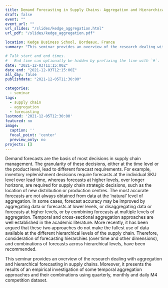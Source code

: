 ```yaml
---
title: Demand Forecasting in Supply Chains- Aggregation and Hierarchical Approaches
draft: false
event: ""
event_url: ""
url_slides: "/slides/kedge_aggregation.html"
url_pdf: "/slides/kedge_aggregation.pdf"

location: Kedge Business School, Bordeaux, France
summary: "This seminar provides an overview of the research dealing with aggregation and hierarchical forecasting"

# Talk start and end times.
#   End time can optionally be hidden by prefixing the line with `#`.
date: "2021-12-03T11:15:00Z"
date_end: "2021-12-03T12:15:00Z"
all_day: false
publishdate: "2021-12-05T11:30:00"

categories:
  - seminar
tags:
  - supply chain
  - aggregation
  - forecasting
lastmod: '2021-12-05T12:30:00'
featured: no
image:
  caption: ''
  focal_point: 'center'
  preview_only: no
projects: []
---
```


Demand forecasts are the basis of most decisions in supply chain management. The granularity of these decisions, either at the time level or the product level, lead to different forecast requirements. For example, inventory replenishment decisions require forecasts at the individual SKU level over lead time, whereas forecasts at higher levels, over longer horizons, are required for supply chain strategic decisions, such as the location of new distribution or production centres. The most accurate forecasts are not always obtained from data at the 'natural' level of aggregation. In some cases, forecast accuracy may be improved by aggregating data or forecasts at lower levels, or disaggregating data or forecasts at higher levels, or by combining forecasts at multiple levels of aggregation. Temporal and cross-sectional aggregation approaches are well established in the academic literature. More recently, it has been argued that these two approaches do not make the fullest use of data available at the different hierarchical levels of the supply chain. Therefore, consideration of forecasting hierarchies (over time and other dimensions), and combinations of forecasts across hierarchical levels, have been recommended.

This seminar provides an overview of the research dealing with aggregation and hierarchical forecasting in supply chains. Moreover, it presents the results of an empirical investigation of some temporal aggregation approaches and their combinations using quarterly, monthly and daily M4 competition dataset. 
